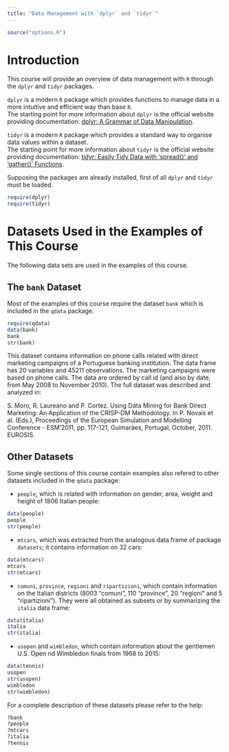 ```yaml
---
title: "Data Management with `dplyr` and `tidyr`"
---
```


```r
source("options.R")
```


# Introduction

This course will provide an overview of data management with `R` through the `dplyr` and `tidyr` packages.  

`dplyr` is a modern `R` package which provides functions to manage data in a more intuitive and efficient way than base `R`.  
The starting point for more information about `dplyr` is the official website providing documentation: [dplyr: A Grammar of Data Manipulation](https://cran.r-project.org/web/packages/dplyr/index.html).  

`tidyr` is a modern `R` package which provides a standard way to organise data values within a dataset.  
The starting point for more information about `tidyr` is the official website providing documentation: [tidyr: Easily Tidy Data with 'spread()' and 'gather()' Functions](https://cran.r-project.org/web/packages/tidyr/index.html).  

Supposing the packages are already installed, first of all `dplyr` and `tidyr` must be loaded.

```r
require(dplyr)
require(tidyr)
```


# Datasets Used in the Examples of This Course

The following data sets are used in the examples of this course.

## The `bank` Dataset

Most of the examples of this course require the dataset `bank` which is included in the `qdata` package.

```r
require(qdata)
data(bank)
bank
str(bank)
```

This dataset contains information on phone calls related with direct marketing campaigns of a Portuguese banking institution. The data frame has 20 variables and 45211 observations. The marketing campaigns were based on phone calls. The data are ordered by call id (and also by date, from May 2008 to November 2010). The full dataset was described and analyzed in:

S. Moro, R. Laureano and P. Cortez. Using Data Mining for Bank Direct Marketing: An Application of the CRISP-DM Methodology. In P. Novais et al. (Eds.), Proceedings of the European Simulation and Modelling Conference - ESM'2011, pp. 117-121, Guimarães, Portugal, October, 2011. EUROSIS.


## Other Datasets

Some single sections of this course contain examples also refered to other datasets included in the `qdata` package:

* `people`, which is related with information on gender, area, weight and height of 1806 Italian people:

```r
data(people)
people
str(people)
```

* `mtcars`, which was extracted from the analogous data frame of package `datasets`; it contains information on 32 cars:

```r
data(mtcars)
mtcars
str(mtcars)
```

* `comuni`, `province`, `regioni` and `ripartizioni`, which contain information on the Italian districts (8003 "comuni", 110 "province", 20 "regioni" and 5 "ripartizioni"). They were all obtained as subsets or by summarizing the `italia` data frame:

```r
data(italia)
italia
str(italia)
```

* `usopen` and `wimbledon`, which contain information about the gentlemen U.S. Open nd Wimbledon finals from 1968 to 2015:

```r
data(tennis)
usopen
str(usopen)
wimbledon
str(wimbledon)
```

For a complete description of these datasets please refer to the help:

```r
?bank
?people
?mtcars
?italia
?tennis
```
